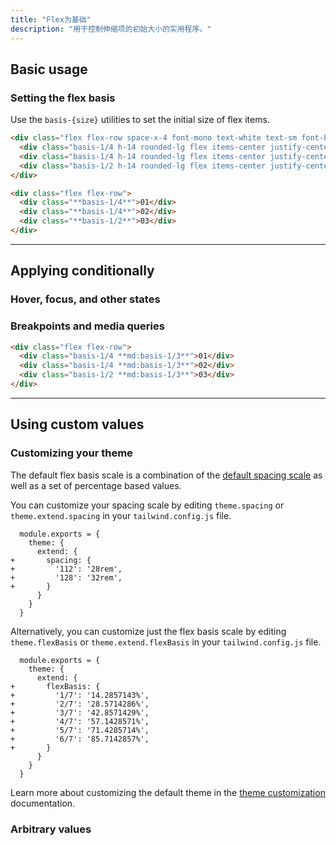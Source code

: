 ```yaml
---
title: "Flex为基础"
description: "用于控制伸缩项的初始大小的实用程序。"
---
```




## Basic usage

### Setting the flex basis

Use the `basis-{size}` utilities to set the initial size of flex items.

```html {{ example: true }}
<div class="flex flex-row space-x-4 font-mono text-white text-sm font-bold leading-6">
  <div class="basis-1/4 h-14 rounded-lg flex items-center justify-center bg-fuchsia-500 shadow-lg">01</div>
  <div class="basis-1/4 h-14 rounded-lg flex items-center justify-center bg-fuchsia-500 shadow-lg">02</div>
  <div class="basis-1/2 h-14 rounded-lg flex items-center justify-center bg-fuchsia-500 shadow-lg">03</div>
</div>
```

```html
<div class="flex flex-row">
  <div class="**basis-1/4**">01</div>
  <div class="**basis-1/4**">02</div>
  <div class="**basis-1/2**">03</div>
</div>
```

---

## <Heading ignore>Applying conditionally</Heading>

### <Heading ignore>Hover, focus, and other states</Heading>

<HoverFocusAndOtherStates defaultClass="basis-1/3" featuredClass="basis-1/2" />

### <Heading ignore>Breakpoints and media queries</Heading>

<BreakpointsAndMediaQueries featuredClass="basis-1/3">

```html
<div class="flex flex-row">
  <div class="basis-1/4 **md:basis-1/3**">01</div>
  <div class="basis-1/4 **md:basis-1/3**">02</div>
  <div class="basis-1/2 **md:basis-1/3**">03</div>
</div>
```

</BreakpointsAndMediaQueries>

---

## Using custom values

### Customizing your theme

The default flex basis scale is a combination of the [default spacing scale](/docs/customizing-spacing#default-spacing-scale) as well as a set of percentage based values.

You can customize your spacing scale by editing `theme.spacing` or `theme.extend.spacing` in your `tailwind.config.js` file.

```diff-js {{ filename: 'tailwind.config.js' }}
  module.exports = {
    theme: {
      extend: {
+       spacing: {
+         '112': '28rem',
+         '128': '32rem',
+       }
      }
    }
  }
```

Alternatively, you can customize just the flex basis scale by editing `theme.flexBasis` or `theme.extend.flexBasis` in your `tailwind.config.js` file.

```diff-js {{ filename: 'tailwind.config.js' }}
  module.exports = {
    theme: {
      extend: {
+       flexBasis: {
+         '1/7': '14.2857143%',
+         '2/7': '28.5714286%',
+         '3/7': '42.8571429%',
+         '4/7': '57.1428571%',
+         '5/7': '71.4285714%',
+         '6/7': '85.7142857%',
+       }
      }
    }
  }
```

Learn more about customizing the default theme in the [theme customization](/docs/theme#customizing-the-default-theme) documentation.

### Arbitrary values

<ArbitraryValues property="flex-basis" featuredClass="basis-[14.2857143%]" />
